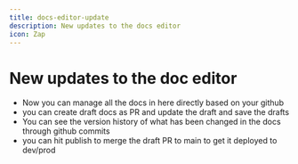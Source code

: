 ```yaml
---
title: docs-editor-update
description: New updates to the docs editor
icon: Zap
---
```

# New updates to the doc editor

- Now you can manage all the docs in here directly based on your github
- you can create draft docs as PR and update the draft and save the drafts
- You can see the version history of what has been changed in the docs through github commits
- you can hit publish to merge the draft PR to main to get it deployed to dev/prod 
